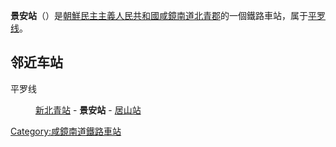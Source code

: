 {{朝鮮半島車站資訊
|公司色 = blue
|文字色 = 
|站名 = 景安站
|圖片 = 
|pxl = 
|圖片說明 =
|前一站 = [[新北青站|新北青]]
|前一站距離 = 5.4
|後一站距離 = 8.2
|後一站 = [[居山站|居山]]
|所屬路線 = [[平罗线|平罗线]]
|距離 = 436.4
|起點站 = [[平壤站|平壤]]
|諺文 = 경안역
|朝鮮漢字 = 景安驛
|文觀部式 = Gyeong'an-yeok
|馬-賴式 = Kyŏng'an-yŏk
|副站名 = 
|車站編號 = 
|停站路線數 = 
|所屬公司 = [[朝鮮民主主義人民共和國鐵道省|朝鮮民主主義人民共和國鐵道省]]
|所在地 =[[咸鏡南道|咸鏡南道]][[北青郡|北青郡]]
|車站構造 = 地面车站
|月台配置 = 
|啟用年月日 =
|廢站年月日 = 
|上下車人次 = 
|統計年度 = 
|轉車 = 
|備註 = 
|全寬備註 = 
}}

'''景安站'''（{{lang-ko|경안역}}）是[[朝鮮民主主義人民共和國|朝鮮民主主義人民共和國]][[咸鏡南道|咸鏡南道]][[北青郡|北青郡]]的一個鐵路車站，属于[[平罗线|平罗线]]。

==邻近车站==
平罗线
:[[新北青站|新北青站]] - '''景安站''' - [[居山站|居山站]]

{{朝鲜铁路小作品}}

{{平罗线}}

[[Category:咸鏡南道鐵路車站|Category:咸鏡南道鐵路車站]]